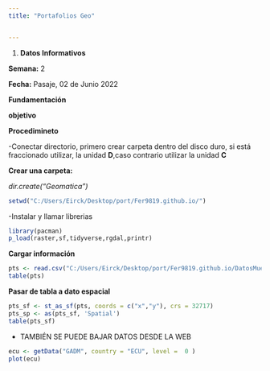 ```yaml
---
title: "Portafolios Geo"


---
```

1. **Datos Informativos**

**Semana:** 2

**Fecha:** Pasaje, 02 de Junio 2022

**Fundamentación** 

**objetivo** 

**Procedimineto**


-Conectar directorio, primero crear carpeta dentro del disco duro, si está  fraccionado utilizar, la unidad **D**,caso contrario utilizar la unidad  **C**

**Crear una carpeta: **

*dir.create("Geomatica")*


```r
setwd("C:/Users/Eirck/Desktop/port/Fer9819.github.io/")

```

-Instalar y llamar librerias


```r
library(pacman)
p_load(raster,sf,tidyverse,rgdal,printr)
```


**Cargar información**

```r
pts <- read.csv("C:/Users/Eirck/Desktop/port/Fer9819.github.io/DatosMuestreo.csv") %>% as_tibble()
table(pts)

```


**Pasar de tabla a dato espacial**

```r
pts_sf <- st_as_sf(pts, coords = c("x","y"), crs = 32717)
pts_sp <- as(pts_sf, 'Spatial')
table(pts_sf)
```

- TAMBIÉN SE PUEDE BAJAR DATOS DESDE LA WEB


```r
ecu <- getData("GADM", country = "ECU", level =  0 )
plot(ecu)
```